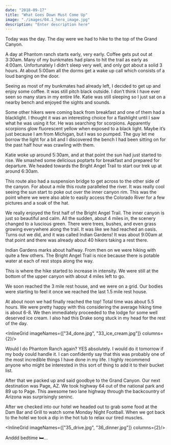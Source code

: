 ```yaml
---
date: "2018-09-17"
title: "What Goes Down Must Come Up"
image: "./images/04.1_hero_image.jpg"
description: "Enter description here"
---
```




Today was the day. The day were we had to hike to the top of the Grand Canyon.

<InlineImage imageName="01_trailhead.jpg"/>

A day at Phantom ranch starts early, very early. Coffee gets put out at 3:30am. Many of my bunkmates had plans to hit the trail as early as 4:00am. Unfortunately I didn’t sleep very well, and only got about a solid 3 hours. At about 5:00am all the dorms get a wake up call which consists of a loud banging on the door.

Seeing as most of my bunkmates had already left, I decided to get up and enjoy some coffee. It was still pitch black outside. I don’t think I have ever seen so many stars in my entire life. Katie was still sleeping so I just sat on a nearby bench and enjoyed the sights and sounds.

Some other hikers were coming back from breakfast and one of them had a blacklight. I thought it was an interesting choice for a flashlight until I saw what he was using it for. He was searching for scorpions. Apparently scorpions glow fluorescent yellow when exposed to a black light. Maybe it’s just because I am from Michigan, but I was so pumped. The guy let me borrow the light for a bit and I discovered the bench I had been sitting on for the past half hour was crawling with them.

<Youtube videoUrl="https://www.youtube.com/embed/_pXMJ9cL6es"/>

Katie woke up around 5:30am, and at that point the sun had just started to rise. We smashed some delicious poptarts for breakfast and prepared for departure. We headed towards the Bright Angel Trail to start our trek up at around 6:30am.

<InlineImage imageName="04_bridge.jpg"/>

This route also had a suspension bridge to get across to the other side of the canyon. For about a mile this route paralleled the river. It was really cool seeing the sun start to poke out over the inner canyon rim. This was the point where we were also able to easily access the Colorado River for a few pictures and a soak of the hat.

<ImageTrifecta topImageName="07_signs.jpg" bottomImageName="13_katie_river.jpg" portraitImageName="05_selfie.jpg"/>

We really enjoyed the first half of the Bright Angel Trail. The inner canyon is just so beautiful and calm. All the sudden, about 4 miles in, the scenery changed to a luscious green. There were trees, bushes, and even grass growing everywhere along the trail. It was like we had reached an oasis. Turns out we did, and it was called Indian Gardens! It was about 9:00am at that point and there was already about 40 hikers taking a rest there.

<ImageTrifecta topImageName="24_checkin.jpg" bottomImageName="25_indian_garden_rest.jpg" portraitImageName="20_indian_garden_tree.jpg" orientation="left"/>

Indian Gardens marks about halfway. From then on we were hiking with quite a few others. The Bright Angel Trail is nice because there is potable water at each of rest stops along the way.

This is where the hike started to increase in intensity. We were still at the bottom of the upper canyon with about 4 miles left to go.

<InlineImage imageName="27_pano.jpg"/>

We soon reached the 3 mile rest house, and we were on a grid. Our bodies were starting to feel it once we reached the last 1.5 mile rest house.

<ImageTrifecta topImageName="29_evan.jpg" bottomImageName="30_almost_there.jpg" portraitImageName="28_switchbacks.jpg"/>

At about noon we had finally reached the top! Total time was about 5.5 hours. We were pretty happy with this considering the average hiking time is about 6-8.  We then immediately proceeded to the lodge for some well deserved ice cream. I also had this Drake song stuck in my head for the rest of the day.

<InlineGrid imageNames={["34_done.jpg", "33_ice_cream.jpg"]} columns={2}/>

<Spotify songUrl="https://open.spotify.com/embed/track/4FCOFuhLZPSXISQCF7wck5"/>

Would I do Phantom Ranch again? YES absolutely. I would do it tomorrow if my body could handle it. I can confidently say that this was probably one of the most incredible things I have done in my life. I highly recommend anyone who might be interested in this sort of thing to add it to their bucket list.

After that we packed up and said goodbye to the Grand Canyon. Our next destination was Page, AZ. We took highway 64 out of the national park and 89 up to Page. This awesome two lane highway through the backcountry of Arizona was surprisingly seninc.

After we checked into our hotel we headed out to grab some food at the Dam Bar and Grill to watch some Monday Night Football. When we got back to the hotel we took a dip in the hot tub to relax our tired muscles.

<InlineGrid imageNames={["35_drive.jpg", "36_dinner.jpg"]} columns={2}/>

Anddd bedtime 🛏️...